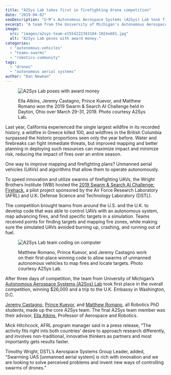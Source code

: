 ```yaml
---
title: "A2Sys Lab takes first in firefighting drone competition"
date: "2019-04-02"
seoDescription: "U-M's Autonomous Aerospace Systems (A2Sys) Lab took first place in a firefighting drone competition."
excerpt: "A team from the University of Michigan's Autonomous Aerospace Systems (A2Sys) Lab took first place in a firefighting drone competition."
image:
  src: "images/a2sys-team-e1554222343184-1024x681.jpg"
  alt: "A2Sys Lab poses with award money."
categories:
  - "autonomous-vehicles"
  - "teams-swarms"
  - "robotics-community"
tags:
  - "drones"
  - "autonomous aerial systems"
author: "Dan Newman"
---
```


<figure>

![A2Sys Lab poses with award money](images/a2sys-team-e1554222343184-1024x681.jpg)

<figcaption>

Ella Atkins, Jeremy Castagno, Prince Kuevor, and Matthew Romano won the 2019 Swarm & Search AI Challenge held in Dayton, Ohio over March 29-31, 2019. Photo courtesy A2Sys Lab.

</figcaption>

</figure>

Last year, California experienced the single largest wildfire in its recorded history, a wildfire in Greece killed 100, and wildfires in the British Columbia surpassed the historic proportions seen only the year before. Water and firebreaks can fight immediate threats, but improved mapping and better planning in deploying such resources can maximize impact and minimize risk, reducing the impact of fires over an entire season.  

One way to improve mapping and firefighting plans? Unmanned aerial vehicles (UAVs) and algorithms that allow them to operate autonomously.



To speed innovation and utilize swarms of firefighting UAVs, the Wright Brothers Institute (WBI) hosted the [2019 Swarm & Search AI Challenge: Firehack](https://www.wbi-innovates.com/single-post/2019/03/19/2019-Swarm-Search-AI-Challenge-Fire-Hack---PRESS-KIT), a pilot project sponsored by the Air Force Research Laboratory (AFRL) and U.K. Defense Science and Technology Laboratory (DSTL).

<VideoCenter url="XNF\_Sddlgy4" />

The competition brought teams from around the U.S. and the U.K. to develop code that was able to control UAVs with an autonomous system, map advancing fires, and find specific targets in a simulation. Teams received points for finding targets and mapping fire zones, while making sure the simulated UAVs avoided burning up, crashing, and running out of fuel.

<figure>

![A2Sys Lab team coding on computer](images/coding-1024x735.jpg)

<figcaption>

Matthew Romano, Prince Kuevor, and Jeremy Castagno work on their first-place winning code to allow swarms of unmanned autonomous vehicles to map fires and locate targets. Photo courtesy A2Sys Lab.

</figcaption>

</figure>

After three days of competition, the team from University of Michigan’s [Autonomous Aerospace Systems (A2Sys) Lab](https://a2sys.engin.umich.edu) took first place in the overall competition, winning $26,000 and a trip to the U.K. Embassy in Washington, D.C.  

[Jeremy Castagno](https://a2sys.engin.umich.edu/people/jeremy-castagno/), [Prince Kuevor](https://a2sys.engin.umich.edu/people/prince-kuevor/), and [Matthew Romano](https://a2sys.engin.umich.edu/people/matthew-romano/), all Robotics PhD students, made up the core A2Sys team. The final A2Sys team member was their advisor, [Ella Atkins](https://2024.robotics.umich.edu/profile/ella-atkins/), Professor of Aerospace and Robotics.  

<VideoCenter url="HHM3k0WChiE" />

Mick Hitchcock, AFRL program manager said in a press release, “The activity fits right into both countries’ desire to approach research differently, and involves non-traditional, innovative thinkers as partners and most importantly gets results faster.

Timothy Wright, DSTL’s Aerospace Systems Group Leader, added, “Swarming UAS \[unmanned aerial system\] is rich with innovation and we are looking to solve perceived problems and invent new ways of controlling swarms of drones.”
